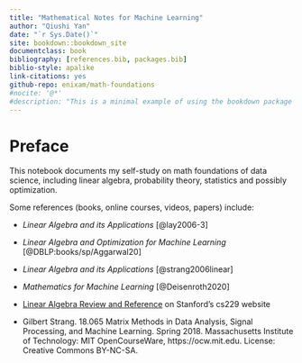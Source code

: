 ```yaml
--- 
title: "Mathematical Notes for Machine Learning"
author: "Qiushi Yan"
date: "`r Sys.Date()`"
site: bookdown::bookdown_site
documentclass: book
bibliography: [references.bib, packages.bib]
biblio-style: apalike
link-citations: yes
github-repo: enixam/math-foundations
#nocite: '@*'
#description: "This is a minimal example of using the bookdown package to write a book. The output format for this example is bookdown::gitbook."
---
```


# Preface {-}  

This notebook documents my self-study on math foundations of data science, including linear algebra, probability theory, statistics and possibly optimization.  

Some references (books, online courses, videos, papers) include:  

- *Linear Algebra and its Applications* [@lay2006-3]  

- *Linear Algebra and Optimization for Machine Learning* [@DBLP:books/sp/Aggarwal20]

- *Linear Algebra and its Applications* [@strang2006linear]  

- *Mathematics for Machine Learning* [@Deisenroth2020]

- [Linear Algebra Review and Reference](http://cs229.stanford.edu/section/cs229-linalg.pdf) on Stanford's cs229 website   

- Gilbert Strang. 18.065 Matrix Methods in Data Analysis, Signal Processing, and Machine Learning. Spring 2018. Massachusetts Institute of Technology: MIT OpenCourseWare, https://ocw.mit.edu. License: Creative Commons BY-NC-SA.


